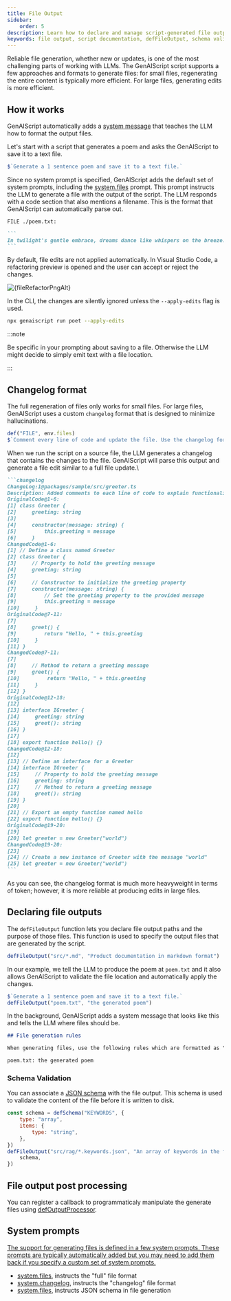 ```yaml
---
title: File Output
sidebar:
    order: 5
description: Learn how to declare and manage script-generated file outputs with defFileOutput function.
keywords: file output, script documentation, defFileOutput, schema validation, JSON keywords
---
```



Reliable file generation, whether new or updates, is one of the most challenging parts of working with LLMs. The GenAIScript script supports a few approaches and formats to generate files: for small files, regenerating the entire content is typically more efficient.
For large files, generating edits is more efficient.

## How it works

GenAIScript automatically adds a [system message](/genaiscript/reference/scripts/system#systemfiles) that teaches the LLM how to format the output files.

Let's start with a script that generates a poem and asks the GenAIScript to save it to a text file.

```js title="poet.genai.mjs"
$`Generate a 1 sentence poem and save it to a text file.`
```

Since no system prompt is specified, GenAIScript adds the default set of system prompts, including the [system.files](#system) prompt. This prompt instructs the LLM to generate a file with the output of the script.
The LLM responds with a code section that also mentions a filename. This is the format that GenAIScript can automatically parse out.

````md wrap
FILE ./poem.txt:

```
In twilight's gentle embrace, dreams dance like whispers on the breeze.
```
````

By default, file edits are not applied automatically. In Visual Studio Code, a refactoring preview is opened and the user can accept or reject the changes.

<Image src={fileRefactorPng} alt={fileRefactorPngAlt} loading="lazy" />

In the CLI, the changes are silently ignored unless the `--apply-edits` flag is used.

```sh
npx genaiscript run poet --apply-edits
```

:::note

Be specific in your prompting about saving to a file. Otherwise the LLM might decide to simply emit text with a file location.

:::

## Changelog format

The full regeneration of files only works for small files.
For large files, GenAIScript uses a custom `changelog` format that is designed to minimize hallucinations.

```js title="commenter.genai.mjs" "changelog"
def("FILE", env.files)
$`Comment every line of code and update the file. Use the changelog format.`
```

When we run the script on a source file, the LLM generates a changelog that contains the changes to the file.
GenAIScript will parse this output and generate a file edit similar to a full file update.\

````md wrap
```changelog
ChangeLog:1@packages/sample/src/greeter.ts
Description: Added comments to each line of code to explain functionality.
OriginalCode@1-6:
[1] class Greeter {
[2]     greeting: string
[3]
[4]     constructor(message: string) {
[5]         this.greeting = message
[6]     }
ChangedCode@1-6:
[1] // Define a class named Greeter
[2] class Greeter {
[3]     // Property to hold the greeting message
[4]     greeting: string
[5]
[6]     // Constructor to initialize the greeting property
[7]     constructor(message: string) {
[8]         // Set the greeting property to the provided message
[9]         this.greeting = message
[10]     }
OriginalCode@7-11:
[7]
[8]     greet() {
[9]         return "Hello, " + this.greeting
[10]     }
[11] }
ChangedCode@7-11:
[7]
[8]     // Method to return a greeting message
[9]     greet() {
[10]         return "Hello, " + this.greeting
[11]     }
[12] }
OriginalCode@12-18:
[12]
[13] interface IGreeter {
[14]     greeting: string
[15]     greet(): string
[16] }
[17]
[18] export function hello() {}
ChangedCode@12-18:
[12]
[13] // Define an interface for a Greeter
[14] interface IGreeter {
[15]     // Property to hold the greeting message
[16]     greeting: string
[17]     // Method to return a greeting message
[18]     greet(): string
[19] }
[20]
[21] // Export an empty function named hello
[22] export function hello() {}
OriginalCode@19-20:
[19]
[20] let greeter = new Greeter("world")
ChangedCode@19-20:
[23]
[24] // Create a new instance of Greeter with the message "world"
[25] let greeter = new Greeter("world")
```
````

As you can see, the changelog format is much more heavyweight in terms of token; however, it is more reliable at producing edits in large files.

## Declaring file outputs

The `defFileOutput` function lets you declare file output paths and the purpose of those files. This function is used to specify the output files that are generated by the script.

```js wrap
defFileOutput("src/*.md", "Product documentation in markdown format")
```

In our example, we tell the LLM to produce the poem at `poem.txt` and it also allows GenAIScript to validate the file location and automatically apply the changes.

```js
$`Generate a 1 sentence poem and save it to a text file.`
defFileOutput("poem.txt", "the generated poem")
```

In the background, GenAIScript adds a system message that looks like this and tells the LLM where files should be.

```md wrap
## File generation rules

When generating files, use the following rules which are formatted as "file glob: description":

poem.txt: the generated poem
```

### Schema Validation

You can associate a [JSON schema](/genaiscript/reference/scripts/schema) with the file output. This schema is used to validate the content of the file before it is written to disk.

```js "schema"
const schema = defSchema("KEYWORDS", {
    type: "array",
    items: {
        type: "string",
    },
})
defFileOutput("src/rag/*.keywords.json", "An array of keywords in the file", {
    schema,
})
```

## File output post processing

You can register a callback to programmaticaly manipulate the generate files
using [defOutputProcessor](/genaiscript/reference/scripts/custom-output/).

## System prompts <a href="" id="system" />

The support for generating files is defined in a few system prompts. These prompts are typically automatically added but you may need to add them back if you specify a custom set of system prompts.

-   [system.files](/genaiscript/reference/scripts/system#systemfiles), instructs the "full" file format
-   [system.changelog](/genaiscript/reference/scripts/system#systemchangelog), instructs the "changelog" file format
-   [system.files](/genaiscript/reference/scripts/system#systemfiles_schema), instructs JSON schema in file generation
